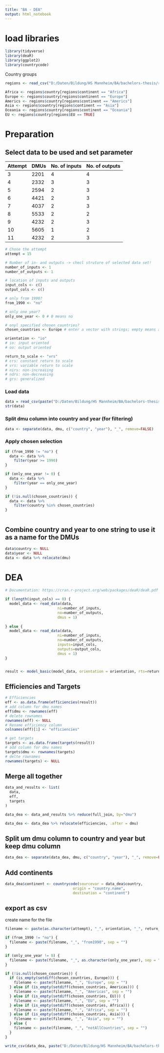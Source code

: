 ```yaml
---
title: "BA - DEA"
output: html_notebook
---
```


# load libraries

```r
library(tidyverse)
library(deaR)
library(ggplot2)
library(countrycode)
```

Country groups

```r
regions <- read_csv("D:/Daten/Bildung/HS Mannheim/BA/bachelors-thesis/regions.csv", show_col_types = FALSE)

Africa <- regions$country[regions$continent == "Africa"]
Europe <- regions$country[regions$continent == "Europe"]
Americs <- regions$country[regions$continent == "Americs"]
Asia <- regions$country[regions$continent == "Asia"]
Oceania <- regions$country[regions$continent == "Oceania"]
EU <- regions$country[regions$EU == TRUE] 
```

# Preparation

## Select data to be used and set parameter

| Attempt | DMUs | No. of inputs | No. of outputs |
|---------|------|---------------|----------------|
| 3       | 2201 | 4             | 4              |
| 4       | 2332 | 3             | 3              |
| 5       | 2594 | 2             | 3              |
| 6       | 4421 | 2             | 3              |
| 7       | 4037 | 2             | 3              |
| 8       | 5533 | 2             | 2              |
| 9       | 4232 | 2             | 3              |
| 10      | 5605 | 1             | 2              |
| 11      | 4232 | 2             | 3              |

```r
# Chose the attempt
attempt = 15

# Number of in- and outputs -> checl struture of selected data set!
number_of_inputs <- 1
number_of_outputs <- 1

# location of inputs and outputs
input_cols <- c()
output_cols <- c()

# only from 1990?
from_1990 <- "no"

# only one year?
only_one_year <- 0 # 0 means no

# onyl specified chosen_countries?
chosen_countries <- Europe # enter a vector with strings; empty means all

orientation <- "io"
# io: input oriented
# oo: output oriented

return_to_scale <- "vrs"
# crs: constant return to scale
# vrs: variable return to scale
# nirs: non-increasing
# ndrs: non-decreasing
# grs: generalized
```

### Load data

```r
data = read_csv(paste("D:/Daten/Bildung/HS Mannheim/BA/bachelors-thesis/processed_data/final_", as.character(attempt), ".csv", sep = ""), show_col_types = FALSE)
str(data)
```

### Split dmu column into country and year (for filtering)

```r
data <- separate(data, dmu, c("country", "year"), "_", remove=FALSE)
```

### Apply chosen selection

```r

if (from_1990 != "no") {
  data <- data %>%
    filter(year >= 1990)
}

if (only_one_year != 0) {
  data <- data %>%
    filter(year == only_one_year)
}

if (!is.null(chosen_countries)) {
  data <- data %>%
    filter(country %in% chosen_countries)
}
  
```

## Combine country and year to one string to use it as a name for the DMUs

```r
data$country <- NULL
data$year <- NULL
data <- data %>% relocate(dmu)
```

# DEA

```r
# Documentation: https://cran.r-project.org/web/packages/deaR/deaR.pdf

if (length(input_cols) == 0) {
  model_data <- read_data(data, 
                        ni=number_of_inputs, 
                        no=number_of_outputs, 
                        dmus = 1)
  
} else {
  model_data <- read_data(data, 
                        ni=number_of_inputs, 
                        no=number_of_outputs, 
                        inputs=input_cols,
                        outputs=output_cols,
                        dmus = 1)
}


result <- model_basic(model_data, orientation = orientation, rts=return_to_scale)
```

## Efficiencies and Targets

```r
# Efficiencies
eff <- as.data.frame(efficiencies(result))
# add column for dmu names
eff$dmu <- rownames(eff)
# delete rownames
rownames(eff) <- NULL
# Rename efficiency column
colnames(eff)[1] <- "efficiencies"

# get targets
targets <- as.data.frame(targets(result))
# add column for dmu names
targets$dmu <- rownames(targets)
# delte rownames
rownames(targets) <- NULL
```

## Merge all together

```r
data_and_results <- list(
  data,
  eff,
  targets
)

data_dea <- data_and_results %>% reduce(full_join, by="dmu")
```

```r
data_dea <- data_dea %>% relocate(efficiencies, .after = dmu)
```

## Split um dmu column to country and year but keep dmu column

```r
data_dea <- separate(data_dea, dmu, c("country", "year"), "_", remove=FALSE)
```

## Add continents

```r
data_dea$continent <- countrycode(sourcevar = data_dea$country,
                               origin = "country.name",
                               destination = "continent")
```

## export as csv

create name for the file

```r
filename <- paste(as.character(attempt), "_", orientation, "_", return_to_scale, sep = "")

if (from_1990 != "no") {
  filename <- paste(filename, "_", "from1990", sep = "")
}

if (only_one_year != 0) {
  filename <- paste(filename, "_", as.character(only_one_year), sep = "")  
}

if (!is.null(chosen_countries)) {
  if (is_empty(setdiff(chosen_countries, Europe))) {
    filename <- paste(filename, "_", "Europe", sep = "")
  } else if (is_empty(setdiff(chosen_countries, Americas))) {
    filename <- paste(filename, "_", "Americas", sep = "")
  } else if (is_empty(setdiff(chosen_countries, EU))) {
    filename <- paste(filename, "_", "EU", sep = "")
  } else if (is_empty(setdiff(chosen_countries, Africa))) {
    filename <- paste(filename, "_", "Africa", sep = "")
  } else if (is_empty(setdiff(chosen_countries, Asia))) {
    filename <- paste(filename, "_", "Asia", sep = "")
  } else {
    filename <- paste(filename, "_", "notAllCountries", sep = "")
  }
}

```

```r
write_csv(data_dea, paste("D:/Daten/Bildung/HS Mannheim/BA/bachelors-thesis/processed_data/dea_results_", filename, ".csv", sep = ""))
```
